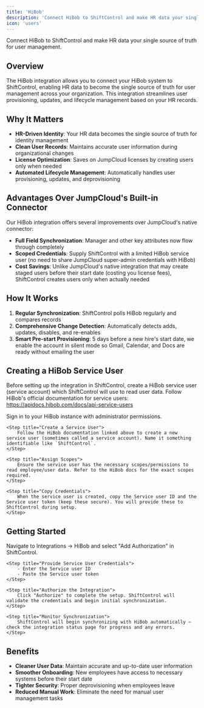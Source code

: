 ```yaml
---
title: 'HiBob'
description: 'Connect HiBob to ShiftControl and make HR data your single source of truth for user management.'
icon: 'users'
---
```


<p style={{fontSize: "large"}}>Connect HiBob to ShiftControl and make HR data your single source of truth for user management.</p>

## Overview

The HiBob integration allows you to connect your HiBob system to ShiftControl, enabling HR data to become the single source of truth for user management across your organization. This integration streamlines user provisioning, updates, and lifecycle management based on your HR records.

## Why It Matters

- **HR-Driven Identity**: Your HR data becomes the single source of truth for identity management
- **Clean User Records**: Maintains accurate user information during organizational changes
- **License Optimization**: Saves on JumpCloud licenses by creating users only when needed
- **Automated Lifecycle Management**: Automatically handles user provisioning, updates, and deprovisioning

## Advantages Over JumpCloud's Built-in Connector

Our HiBob integration offers several improvements over JumpCloud's native connector:

- **Full Field Synchronization**: Manager and other key attributes now flow through completely
- **Scoped Credentials**: Supply ShiftControl with a limited HiBob service user (no need to share JumpCloud super-admin credentials with HiBob)
- **Cost Savings**: Unlike JumpCloud's native integration that may create staged users before their start date (costing you license fees), ShiftControl creates users only when actually needed

## How It Works

1. **Regular Synchronization**: ShiftControl polls HiBob regularly and compares records
2. **Comprehensive Change Detection**: Automatically detects adds, updates, disables, and re-enables
3. **Smart Pre-start Provisioning**: 5 days before a new hire's start date, we enable the account in silent mode so Gmail, Calendar, and Docs are ready without emailing the user

## Creating a HiBob Service User

Before setting up the integration in ShiftControl, create a HiBob service user (service account) which ShiftControl will use to read user data. Follow HiBob's official documentation for service users: https://apidocs.hibob.com/docs/api-service-users

<Steps>
    <Step title="Sign in to HiBob">
        Sign in to your HiBob instance with administrator permissions.
    </Step>

    <Step title="Create a Service User">
        Follow the HiBob documentation linked above to create a new service user (sometimes called a service account). Name it something identifiable like `ShiftControl`.
    </Step>

    <Step title="Assign Scopes">
        Ensure the service user has the necessary scopes/permissions to read employee/user data. Refer to the HiBob docs for the exact scopes required.
    </Step>

    <Step title="Copy Credentials">
        When the service user is created, copy the Service user ID and the Service user token (keep these secure). You will provide these to ShiftControl during setup.
    </Step>
</Steps>

## Getting Started

<Steps>
    <Step title="Add the HiBob App">
        Navigate to Integrations → HiBob and select "Add Authorization" in ShiftControl.
    </Step>

    <Step title="Provide Service User Credentials">
        - Enter the Service user ID
        - Paste the Service user token
    </Step>

    <Step title="Authorize the Integration">
        Click "Authorize" to complete the setup. ShiftControl will validate the credentials and begin initial synchronization.
    </Step>

    <Step title="Monitor Synchronization">
        ShiftControl will begin synchronizing with HiBob automatically — check the integration status page for progress and any errors.
    </Step>
</Steps>

## Benefits

- **Cleaner User Data**: Maintain accurate and up-to-date user information
- **Smoother Onboarding**: New employees have access to necessary systems before their start date
- **Tighter Security**: Proper deprovisioning when employees leave
- **Reduced Manual Work**: Eliminate the need for manual user management tasks
